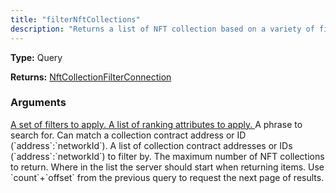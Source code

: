 ```yaml
---
title: "filterNftCollections"
description: "Returns a list of NFT collection based on a variety of filters."
---
```


**Type:** Query

**Returns:** [NftCollectionFilterConnection](/api-reference/types/nftcollectionfilterconnection)

### Arguments

<a href="/api-reference/types/nftcollectionfilters">
  <ResponseField name="filters" type="NftCollectionFilters">
    A set of filters to apply.
  </ResponseField>
</a>

<a href="/api-reference/types/nftcollectionranking">
  <ResponseField name="rankings" type="[NftCollectionRanking]">
    A list of ranking attributes to apply.
  </ResponseField>
</a>

<ResponseField name="phrase" type="String">
  A phrase to search for. Can match a collection contract address or ID (`address`:`networkId`).
</ResponseField>

<ResponseField name="collections" type="[String]">
  A list of collection contract addresses or IDs (`address`:`networkId`) to filter by.
</ResponseField>

<ResponseField name="limit" type="Int">
  The maximum number of NFT collections to return.
</ResponseField>

<ResponseField name="offset" type="Int">
  Where in the list the server should start when returning items. Use `count`+`offset` from the previous query to request the next page of results.
</ResponseField>

